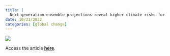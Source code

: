 ```yaml
---
title: |
  Next-generation ensemble projections reveal higher climate risks for marine ecosystems
date: 10/21/2022
categories: [global change]
---
```


![](tittensor-et-al2021.png)

Access the article [**here**](https://doi.org/10.1038/s41558-021-01173-9).
